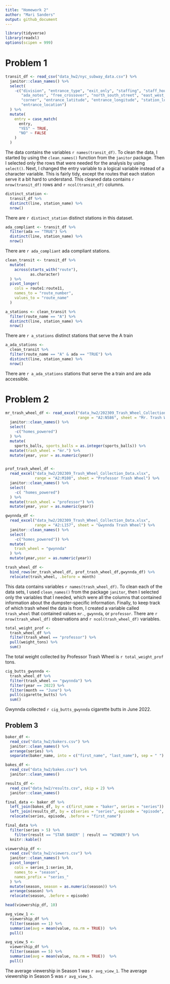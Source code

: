 ```yaml
---
title: "Homework 2"
author: "Mari Sanders"
output: github_document
---
```

```r
library(tidyverse)
library(readxl)
options(scipen = 999)
```

# Problem 1 

```r
transit_df <- read_csv("data_hw2/nyc_subway_data.csv") %>% 
  janitor::clean_names() %>% 
  select(
    -c("division", "entrance_type", "exit_only", "staffing", "staff_hours",
       "ada_notes", "free_crossover", "north_south_street", "east_west_street", 
       "corner", "entrance_latitude", "entrance_longitude", "station_location", 
       "entrance_location")
  ) %>% 
  mutate(
    entry = case_match(
      entry, 
      "YES" ~ TRUE, 
      "NO" ~ FALSE
    )
  ) 
```

The data contains the variables `r names(transit_df)`. To clean the data, I started by using the `clean_names()` function from the `janitor` package. Then I selected only the rows that were needed for the analysis by using `select()`. Next, I changed the entry variable to a logical variable instead of a character variable. This is fairly tidy, except the routes that each station serve it a bit hard to understand. This cleaned data contains `r nrow(transit_df)` rows and `r ncol(transit_df)` columns. 

```r
distinct_station <- 
  transit_df %>%
  distinct(line, station_name) %>%
  nrow()
```

There are `r distinct_station` distinct stations in this dataset. 

```r
ada_compliant <- transit_df %>% 
  filter(ada == "TRUE") %>% 
  distinct(line, station_name) %>% 
  nrow()
```

There are `r ada_compliant` ada compliant stations. 

```r
clean_transit <- transit_df %>% 
  mutate(
    across(starts_with("route"), 
           as.character)
  ) %>% 
  pivot_longer(
    cols = route1:route11,
    names_to = "route_number",
    values_to = "route_name"
  ) 
```

```r
a_stations <- clean_transit %>% 
  filter(route_name == "A") %>%  
  distinct(line, station_name) %>%  
  nrow()
```

There are `r a_stations` distinct stations that serve the A train

```r
a_ada_stations <- 
  clean_transit %>% 
  filter(route_name == "A" & ada == "TRUE") %>%  
  distinct(line, station_name) %>%  
  nrow()
```

There are `r a_ada_stations` stations that serve the a train and are ada accessible. 

# Problem 2 

```r
mr_trash_wheel_df <- read_excel("data_hw2/202309_Trash_Wheel_Collection_Data.xlsx", 
                                range = "A2:N586", sheet = "Mr. Trash Wheel") %>% 
  janitor::clean_names() %>% 
  select(
    -c("homes_powered")
  ) %>% 
  mutate(
    sports_balls, sports_balls = as.integer(sports_balls)) %>% 
  mutate(trash_wheel = "mr.") %>% 
  mutate(year, year = as.numeric(year))


prof_trash_wheel_df <- 
  read_excel("data_hw2/202309_Trash_Wheel_Collection_Data.xlsx", 
             range = "A2:M108", sheet = "Professor Trash Wheel") %>% 
  janitor::clean_names() %>% 
  select(
    -c( "homes_powered")
  ) %>% 
  mutate(trash_wheel = "professor") %>% 
  mutate(year, year = as.numeric(year))

gwynnda_df <- 
  read_excel("data_hw2/202309_Trash_Wheel_Collection_Data.xlsx", 
             range = "A2:L157", sheet = "Gwynnda Trash Wheel") %>% 
  janitor::clean_names() %>% 
  select(
    -c("homes_powered")) %>% 
  mutate(
    trash_wheel = "gwynnda"
  ) %>% 
  mutate(year,year = as.numeric(year))

trash_wheel_df <- 
  bind_rows(mr_trash_wheel_df, prof_trash_wheel_df,gwynnda_df) %>% 
  relocate(trash_wheel, .before = month)
```

This data contains variables `r names(trash_wheel_df)`. To clean each of the data sets, I used `clean_names()` from the package `janitor`, then I selected only the variables that I needed, which were all the columns that contained information about the dumpster-specific information. Finally, to keep track of which trash wheel the data is from, I created a variable called `trash_wheel` that contained values `mr.`, `gwynnda`, or `professor`. There are `r nrow(trash_wheel_df)` observations and `r ncol(trash_wheel_df)` variables. 

```r
total_weight_prof <- 
  trash_wheel_df %>% 
  filter(trash_wheel == "professor") %>% 
  pull(weight_tons) %>% 
  sum()
```

The total weight collected by Professor Trash Wheel is `r total_weight_prof` tons. 

```r
cig_butts_gwynnda <- 
  trash_wheel_df %>% 
  filter(trash_wheel == "gwynnda") %>% 
  filter(year == 2022) %>% 
  filter(month == "June") %>% 
  pull(cigarette_butts) %>% 
  sum()
```

Gwynnda collected `r cig_butts_gwynnda` cigarette butts in June 2022. 

## Problem 3 

```r

baker_df <- 
  read_csv("data_hw2/bakers.csv") %>% 
  janitor::clean_names() %>% 
  arrange(series) %>% 
  separate(baker_name, into = c("first_name", "last_name"), sep = " ")

bakes_df <- 
  read_csv("data_hw2/bakes.csv") %>%
  janitor::clean_names() 

results_df <- 
  read_csv("data_hw2/results.csv", skip = 2) %>% 
  janitor::clean_names()
```

```r
final_data <- baker_df %>% 
  left_join(bakes_df, by = c(first_name = "baker", series = "series")) %>% 
  left_join(results_df, by = c(series = "series", episode = "episode", first_name = "baker")) %>% 
  relocate(series, episode, .before = "first_name")
```


```r
final_data %>% 
  filter(series > 5) %>% 
    filter(result == "STAR BAKER" | result == "WINNER") %>% 
  knitr::kable()
```


```r
viewership_df <- 
  read_csv("data_hw2/viewers.csv") %>% 
  janitor::clean_names() %>% 
  pivot_longer(
    cols = series_1:series_10,
    names_to = "season", 
    names_prefix = "series_"
  ) %>% 
  mutate(season, season = as.numeric(season)) %>% 
  arrange(season) %>% 
  relocate(season, .before = episode) 

head(viewership_df, 10)

avg_view_1 <- 
  viewership_df %>% 
  filter(season == 1) %>% 
  summarise(avg = mean(value, na.rm = TRUE))  %>% 
  pull()

avg_view_5 <- 
  viewership_df %>% 
  filter(season == 5) %>% 
  summarise(avg = mean(value, na.rm = TRUE))  %>% 
  pull()
``` 

The average viewership in Season 1 was `r avg_view_1`. The average viewership in Season 5 was `r avg_view_5`. 